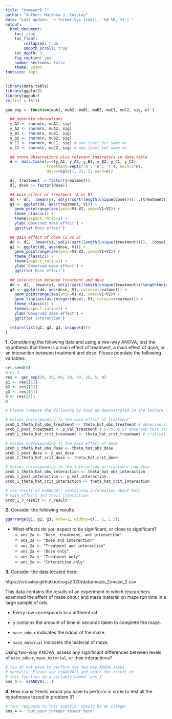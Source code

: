 ```yaml
---
title: "Homework 7"
author: "Author: Matthew J. Cossley"
date: "Last update: `r format(Sys.time(), '%d %B, %Y')`"
output:
  html_document:
    toc: true
    toc_float:
        collapsed: true
        smooth_scroll: true
    toc_depth: 3
    fig_caption: yes
    number_sections: false
    theme: cosmo
fontsize: 14pt
---
```


```r
library(data.table)
library(ggplot2)
library(ggpubr)
rm(list = ls())

gen_exp <- function(muA1, muA2, muB1, muB2, muC1, muC2, sig, n) {

  ## generate obervations
  y_A1 <- rnorm(n, muA1, sig)
  y_A2 <- rnorm(n, muA2, sig)
  y_B1 <- rnorm(n, muB1, sig)
  y_B2 <- rnorm(n, muB2, sig)
  y_C1 <- rnorm(n, muC1, sig) # new level but same mu
  y_C2 <- rnorm(n, muC2, sig) # new level but same mu

  ## store observations plus relevant indicators in data.table
  d <- data.table(y=c(y_A1, y_A2, y_B1, y_B2, y_C1, y_C2),
                  treatment=rep(c('A', 'B', 'C'), each=2*n),
                  dose=rep(c(1, 2), 3, each=n))

  d[, treatment := factor(treatment)]
  d[, dose := factor(dose)]

  ## main effect of treatment (A vs B)
  dd <- d[, .(mean(y), sd(y)/sqrt(length(unique(dose)))), .(treatment)]
  g1 <- ggplot(dd, aes(treatment, V1)) +
    geom_pointrange(aes(ymin=V1-V2, ymax=V1+V2)) +
    theme_classic() +
    theme(aspect.ratio=1) +
    ylab('Observed mean effect') +
    ggtitle('Main effect')

  ## main effect of dose (1 vs 2)
  dd <- d[, .(mean(y), sd(y)/sqrt(length(unique(treatment)))), .(dose)]
  g2 <- ggplot(dd, aes(dose, V1)) +
    geom_pointrange(aes(ymin=V1-V2, ymax=V1+V2)) +
    theme_classic() +
    theme(aspect.ratio=1) +
    ylab('Observed mean effect') +
    ggtitle('Main effect')

  ## interaction between treatment and dose
  dd <- d[, .(mean(y), sd(y)/sqrt(length(unique(treatment))*length(unique(dose)))), .(treatment, dose)]
  g3 <- ggplot(dd, aes(dose, V1, colour=treatment)) +
    geom_pointrange(aes(ymin=V1-V2, ymax=V1+V2)) +
    geom_line(aes(as.integer(dose), V1, colour=treatment)) +
    theme_classic() +
    theme(aspect.ratio=1) +
    ylab('Observed mean effect') +
    ggtitle('Interaction')

  return(list(g1, g2, g3, unique(d)))
}
```

**1.** Considering the following data and using a two-way
ANOVA, test the hypothesis that there is a main effect of
treatment, a main effect of dose, or an interaction between
treatment and dose. Please populate the following variables.

```r
set.seed(0)
n <- 4
res <- gen_exp(10, 30, 40, 20, 40, 20, 5, n)
g1 <- res[[1]]
g2 <- res[[2]]
g3 <- res[[3]]
d <- res[[4]]
d
```

```r
# Please compute the following by hand as demonstrated in the lecture notes

# Values corresponding to the main effect of treatment
prob_1_theta_hat_obs_treatment <- theta_hat_obs_treatment # observed value of test statistic
prob_1_pval_treatment <- p_val_treatment # p-value of observed test statistic
prob_1_theta_hat_crit_treatment <- theta_hat_crit_treatment # critical value of test statistic

# Values corresponding to the main effect of dose 
prob_1_theta_hat_obs_dose <- theta_hat_obs_dose
prob_1_pval_dose <- p_val_dose
prob_1_theta_hat_crit_dose <- theta_hat_crit_dose

# Values corresponding to the interaction of treatment and dose
prob_1_theta_hat_obs_interaction <- theta_hat_obs_interaction
prob_1_pval_interaction <- p_val_interaction
prob_1_theta_hat_crit_interaction <- theta_hat_crit_interaction

# the result of ezANOVA() containing information about both
# main effects and their interaction.
prob_1_r_result <- r_result 
```

**2.** Consider the following results

```r
ggarrange(g1, g2, g3, nrow=1, widths=c(1, 1, 1.3))
```

* What effects do you expect to be significant, or close to significant?
  * `ans_2a <- "Dose, treatment, and interaction"` 
  * `ans_2a <- "Dose and interaction"` 
  * `ans_2a <- "Treatment and interaction"` 
  * `ans_2a <- "Dose only"` 
  * `ans_2a <- "Treatment only"` 
  * `ans_2a <- "Interaction only"` 

**3.** Consider the data located here:

https://crossley.github.io/cogs2020/data/maze_2/maze_2.csv

This data contains the results of an experiment in which
researchers examined the effect of maze odour and maze
material on maze run time in a large sample of rats.

* Every row corresponds to a different rat.

* `y` contains the amount of time in seconds taken to
complete the maze.

* `maze_odour` indicates the odour of the maze.

* `maze_material` indicates the material of maze.

Using two-way ANOVA, assess any significant differences
between levels of `maze_odour`, `maze_material`, or their
interactions?

```r
# You do not have to perform the two-way ANOVA steps
# manually. Please use ezANOVA() and store the result of
# this function to a variable named `ans_3`
ans_3 <- ezANOVA(...)
```

**4.** How many t-tests would you have to perform in order
to test all the hypotheses tested in problem 3?

```r
# Your response to this question should be an integer
ans_4 <- 'put_your_integer_answer_here'
```
